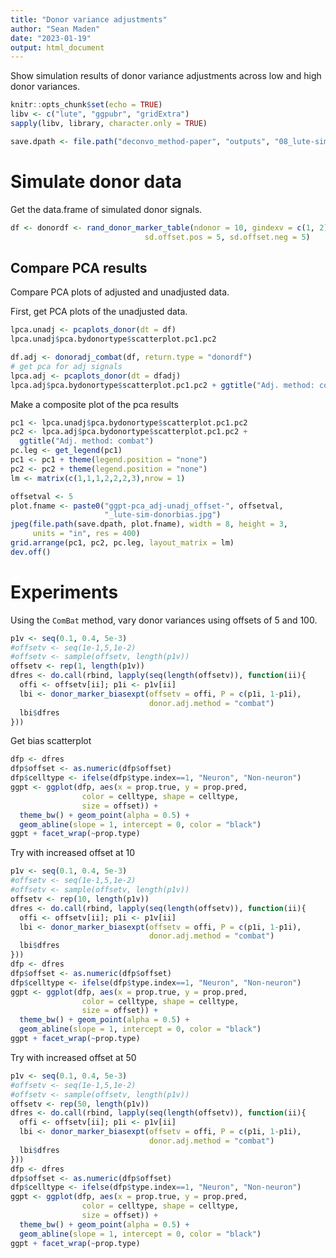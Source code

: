 ```yaml
---
title: "Donor variance adjustments"
author: "Sean Maden"
date: "2023-01-19"
output: html_document
---
```


Show simulation results of donor variance adjustments across low and high donor 
variances.

```r
knitr::opts_chunk$set(echo = TRUE)
libv <- c("lute", "ggpubr", "gridExtra")
sapply(libv, library, character.only = TRUE)

save.dpath <- file.path("deconvo_method-paper", "outputs", "08_lute-simulations")
```

# Simulate donor data

Get the data.frame of simulated donor signals.

```r
df <- donordf <- rand_donor_marker_table(ndonor = 10, gindexv = c(1, 2), 
                              sd.offset.pos = 5, sd.offset.neg = 5)
```

## Compare PCA results

Compare PCA plots of adjusted and unadjusted data.

First, get PCA plots of the unadjusted data.

```r
lpca.unadj <- pcaplots_donor(dt = df)
lpca.unadj$pca.bydonortype$scatterplot.pc1.pc2
```

```r
df.adj <- donoradj_combat(df, return.type = "donordf")
# get pca for adj signals
lpca.adj <- pcaplots_donor(dt = dfadj)
lpca.adj$pca.bydonortype$scatterplot.pc1.pc2 + ggtitle("Adj. method: combat")
```

Make a composite plot of the pca results

```r
pc1 <- lpca.unadj$pca.bydonortype$scatterplot.pc1.pc2
pc2 <- lpca.adj$pca.bydonortype$scatterplot.pc1.pc2 + 
  ggtitle("Adj. method: combat")
pc.leg <- get_legend(pc1)
pc1 <- pc1 + theme(legend.position = "none")
pc2 <- pc2 + theme(legend.position = "none")
lm <- matrix(c(1,1,1,2,2,2,3),nrow = 1)

offsetval <- 5
plot.fname <- paste0("ggpt-pca_adj-unadj_offset-", offsetval, 
                     "_lute-sim-donorbias.jpg")
jpeg(file.path(save.dpath, plot.fname), width = 8, height = 3, 
     units = "in", res = 400)
grid.arrange(pc1, pc2, pc.leg, layout_matrix = lm)
dev.off()
```

# Experiments

Using the `ComBat` method, vary donor variances using offsets of 5 and 100.

```r
p1v <- seq(0.1, 0.4, 5e-3)
#offsetv <- seq(1e-1,5,1e-2)
#offsetv <- sample(offsetv, length(p1v))
offsetv <- rep(1, length(p1v))
dfres <- do.call(rbind, lapply(seq(length(offsetv)), function(ii){
  offi <- offsetv[ii]; p1i <- p1v[ii]
  lbi <- donor_marker_biasexpt(offsetv = offi, P = c(p1i, 1-p1i), 
                               donor.adj.method = "combat")
  lbi$dfres
}))
```

Get bias scatterplot

```r
dfp <- dfres
dfp$offset <- as.numeric(dfp$offset)
dfp$celltype <- ifelse(dfp$type.index==1, "Neuron", "Non-neuron")
ggpt <- ggplot(dfp, aes(x = prop.true, y = prop.pred, 
                color = celltype, shape = celltype,
                size = offset)) +
  theme_bw() + geom_point(alpha = 0.5) +
  geom_abline(slope = 1, intercept = 0, color = "black")
ggpt + facet_wrap(~prop.type)
```

Try with increased offset at 10

```r
p1v <- seq(0.1, 0.4, 5e-3)
#offsetv <- seq(1e-1,5,1e-2)
#offsetv <- sample(offsetv, length(p1v))
offsetv <- rep(10, length(p1v))
dfres <- do.call(rbind, lapply(seq(length(offsetv)), function(ii){
  offi <- offsetv[ii]; p1i <- p1v[ii]
  lbi <- donor_marker_biasexpt(offsetv = offi, P = c(p1i, 1-p1i), 
                               donor.adj.method = "combat")
  lbi$dfres
}))
dfp <- dfres
dfp$offset <- as.numeric(dfp$offset)
dfp$celltype <- ifelse(dfp$type.index==1, "Neuron", "Non-neuron")
ggpt <- ggplot(dfp, aes(x = prop.true, y = prop.pred, 
                color = celltype, shape = celltype,
                size = offset)) +
  theme_bw() + geom_point(alpha = 0.5) +
  geom_abline(slope = 1, intercept = 0, color = "black")
ggpt + facet_wrap(~prop.type)
```

Try with increased offset at 50

```r
p1v <- seq(0.1, 0.4, 5e-3)
#offsetv <- seq(1e-1,5,1e-2)
#offsetv <- sample(offsetv, length(p1v))
offsetv <- rep(50, length(p1v))
dfres <- do.call(rbind, lapply(seq(length(offsetv)), function(ii){
  offi <- offsetv[ii]; p1i <- p1v[ii]
  lbi <- donor_marker_biasexpt(offsetv = offi, P = c(p1i, 1-p1i), 
                               donor.adj.method = "combat")
  lbi$dfres
}))
dfp <- dfres
dfp$offset <- as.numeric(dfp$offset)
dfp$celltype <- ifelse(dfp$type.index==1, "Neuron", "Non-neuron")
ggpt <- ggplot(dfp, aes(x = prop.true, y = prop.pred, 
                color = celltype, shape = celltype,
                size = offset)) +
  theme_bw() + geom_point(alpha = 0.5) +
  geom_abline(slope = 1, intercept = 0, color = "black")
ggpt + facet_wrap(~prop.type)
```
